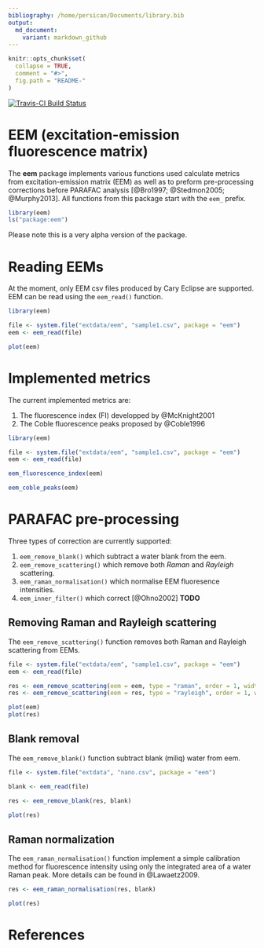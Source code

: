 ```yaml
---
bibliography: /home/persican/Documents/library.bib
output:
  md_document:
    variant: markdown_github
---
```


<!-- README.md is generated from README.Rmd. Please edit that file -->

```r
knitr::opts_chunk$set(
  collapse = TRUE,
  comment = "#>",
  fig.path = "README-"
)

```

[![Travis-CI Build Status](https://travis-ci.org/PMassicotte/eem.svg?branch=master)](https://travis-ci.org/PMassicotte/eem)

# EEM (excitation-emission fluorescence matrix)

The **eem** package implements various functions used calculate metrics from excitation-emission matrix (EEM) as well as to preform pre-processing corrections before PARAFAC analysis [@Bro1997; @Stedmon2005; @Murphy2013]. All functions from this package start with the `eem_` prefix.

```r
library(eem)
ls("package:eem")
```

Please note this is a very alpha version of the package.

# Reading EEMs

At the moment, only EEM csv files produced by Cary Eclipse are supported. EEM can be read using the `eem_read()` function.

```r
library(eem)

file <- system.file("extdata/eem", "sample1.csv", package = "eem")
eem <- eem_read(file)

plot(eem)

```

# Implemented metrics

The current implemented metrics are:

1. The fluorescence index (FI) developped by @McKnight2001
2. The Coble fluorescence peaks proposed by @Coble1996

```r
library(eem)

file <- system.file("extdata/eem", "sample1.csv", package = "eem")
eem <- eem_read(file)

eem_fluorescence_index(eem)

eem_coble_peaks(eem)

```


# PARAFAC pre-processing

Three types of correction are currently supported:

1. `eem_remove_blank()` which subtract a water blank from the eem.
2. `eem_remove_scattering()` which remove both *Raman* and *Rayleigh* scattering.
3. `eem_raman_normalisation()` which normalise EEM fluoresence intensities.
4. `eem_inner_filter()` which correct [@Ohno2002] **TODO**

## Removing Raman and Rayleigh scattering

The `eem_remove_scattering()` function removes both Raman and Rayleigh scattering from EEMs.

```r

file <- system.file("extdata/eem", "sample1.csv", package = "eem")
eem <- eem_read(file)

res <- eem_remove_scattering(eem = eem, type = "raman", order = 1, width = 10)
res <- eem_remove_scattering(eem = res, type = "rayleigh", order = 1, width = 10)

plot(eem)
plot(res)

```

## Blank removal

The `eem_remove_blank()` function subtract blank (miliq) water from eem.

```r

file <- system.file("extdata", "nano.csv", package = "eem")

blank <- eem_read(file)

res <- eem_remove_blank(res, blank)

plot(res)
```


## Raman normalization

The `eem_raman_normalisation()` function implement a simple calibration method for fluorescence intensity using only the integrated area of a water Raman peak. More details can be found in @Lawaetz2009.

```r

res <- eem_raman_normalisation(res, blank)

plot(res)

```

# References
